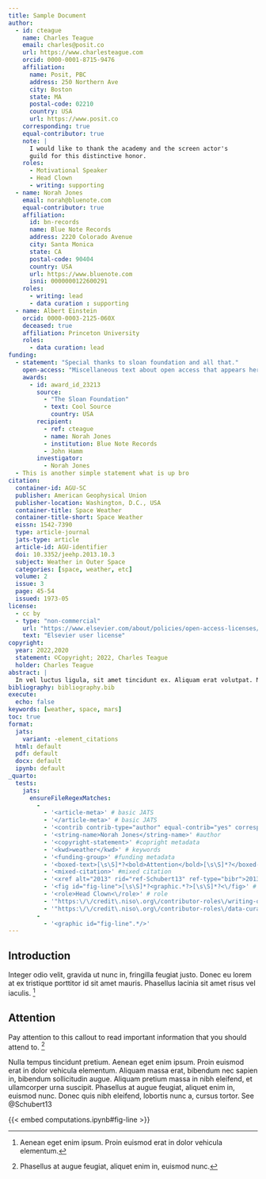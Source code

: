 ```yaml
---
title: Sample Document
author: 
  - id: cteague
    name: Charles Teague
    email: charles@posit.co
    url: https://www.charlesteague.com
    orcid: 0000-0001-8715-9476
    affiliation: 
      name: Posit, PBC
      address: 250 Northern Ave
      city: Boston
      state: MA
      postal-code: 02210
      country: USA
      url: https://www.posit.co
    corresponding: true
    equal-contributor: true
    note: |
      I would like to thank the academy and the screen actor's 
      guild for this distinctive honor.
    roles:
      - Motivational Speaker
      - Head Clown
      - writing: supporting
  - name: Norah Jones
    email: norah@bluenote.com
    equal-contributor: true
    affiliation:
      id: bn-records
      name: Blue Note Records
      address: 2220 Colorado Avenue
      city: Santa Monica
      state: CA
      postal-code: 90404
      country: USA
      url: https://www.bluenote.com
      isni: 0000000122600291
    roles:
      - writing: lead
      - data curation : supporting
  - name: Albert Einstein
    orcid: 0000-0003-2125-060X
    deceased: true
    affiliation: Princeton University
    roles:
      - data curation: lead
funding:
  - statement: "Special thanks to sloan foundation and all that."
    open-access: "Miscellaneous text about open access that appears here"
    awards:
      - id: award_id_23213
        source:
          - "The Sloan Foundation"
          - text: Cool Source
            country: USA
        recipient:
          - ref: cteague
          - name: Norah Jones
          - institution: Blue Note Records
          - John Hamm
        investigator: 
          - Norah Jones
  - This is another simple statement what is up bro
citation:
  container-id: AGU-SC
  publisher: American Geophysical Union
  publisher-location: Washington, D.C., USA
  container-title: Space Weather
  container-title-short: Space Weather
  eissn: 1542-7390
  type: article-journal
  jats-type: article
  article-id: AGU-identifier
  doi: 10.3352/jeehp.2013.10.3
  subject: Weather in Outer Space
  categories: [space, weather, etc]
  volume: 2
  issue: 3
  page: 45-54
  issued: 1973-05
license:
  - cc by
  - type: "non-commercial"
    url: "https://www.elsevier.com/about/policies/open-access-licenses/elsevier-user-license"
    text: "Elsevier user license"
copyright:
  year: 2022,2020
  statement: ©Copyright; 2022, Charles Teague
  holder: Charles Teague
abstract: |
  In vel luctus ligula, sit amet tincidunt ex. Aliquam erat volutpat. Nullam lacus mauris, luctus ut venenatis quis, vulputate et tellus. Vivamus vulputate cursus risus in placerat. In vel luctus ligula, sit amet tincidunt ex. Aliquam erat volutpat. Nullam lacus mauris, luctus ut venenatis quis, vulputate et tellus. Vivamus vulputate cursus risus in placerat. In vel luctus ligula, sit amet tincidunt ex. Aliquam erat volutpat. Nullam lacus mauris, luctus ut venenatis quis, vulputate et tellus. Vivamus vulputate cursus risus in placerat.
bibliography: bibliography.bib
execute:
  echo: false
keywords: [weather, space, mars]
toc: true
format:
  jats:
    variant: -element_citations
  html: default
  pdf: default
  docx: default
  ipynb: default
_quarto:
  tests:
    jats:
      ensureFileRegexMatches:
        - 
          - '<article-meta>' # basic JATS 
          - '</article-meta>' # basic JATS 
          - '<contrib contrib-type="author" equal-contrib="yes" corresp="yes">' #author
          - '<string-name>Norah Jones</string-name>' #author
          - '<copyright-statement>' #copright metadata
          - '<kwd>weather</kwd>' # keywords
          - '<funding-group>' #funding metadata
          - '<boxed-text>[\s\S]*?<bold>Attention</bold>[\s\S]*?</boxed-text>' # callout
          - '<mixed-citation>' #mixed citation
          - '<xref alt="2013" rid="ref-Schubert13" ref-type="bibr">2013</xref>' #cite
          - '<fig id="fig-line">[\s\S]*?<graphic.*?>[\s\S]*?<\/fig>' # regular figure
          - '<role>Head Clown<\/role>' # role
          - '"https:\/\/credit\.niso\.org\/contributor-roles\/writing-original-draft\/"'
          - '"https:\/\/credit\.niso\.org\/contributor-roles\/data-curation\/"'
        -
          - '<graphic id="fig-line".*/>'
---
```


## Introduction {#sec-introduction}

Integer odio velit, gravida ut nunc in, fringilla feugiat justo. Donec eu lorem at ex tristique porttitor id sit amet mauris. Phasellus lacinia sit amet risus vel iaculis. ^[Aenean eget enim ipsum. Proin euismod erat in dolor vehicula elementum.] 

:::{.callout-warning}

## Attention

Pay attention to this callout to read important information that you should attend to. ^[Phasellus at augue feugiat, aliquet enim in, euismod nunc.]

:::

Nulla tempus tincidunt pretium. Aenean eget enim ipsum. Proin euismod erat in dolor vehicula elementum. Aliquam massa erat, bibendum nec sapien in, bibendum sollicitudin augue. Aliquam pretium massa in nibh eleifend, et ullamcorper urna suscipit. Phasellus at augue feugiat, aliquet enim in, euismod nunc. Donec quis nibh eleifend, lobortis nunc a, cursus tortor. See @Schubert13

{{< embed computations.ipynb#fig-line >}}

